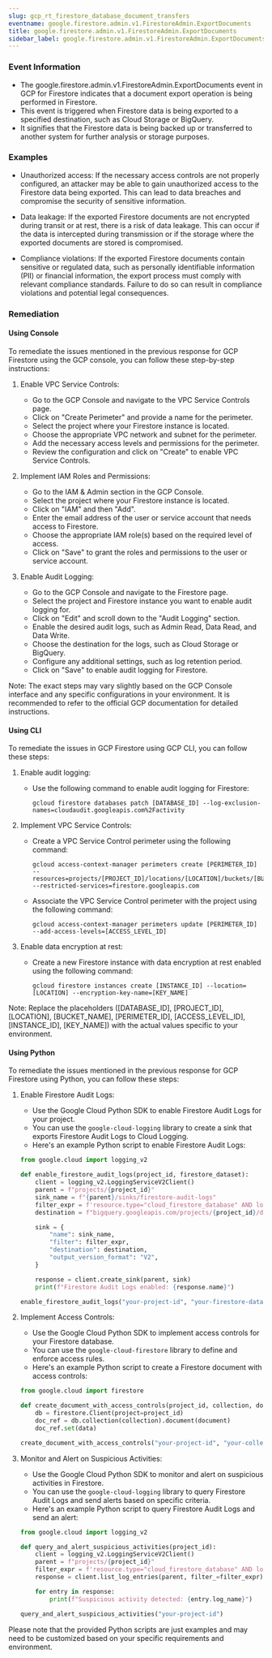 ```yaml
--- 
slug: gcp_rt_firestore_database_document_transfers
eventname: google.firestore.admin.v1.FirestoreAdmin.ExportDocuments
title: google.firestore.admin.v1.FirestoreAdmin.ExportDocuments
sidebar_label: google.firestore.admin.v1.FirestoreAdmin.ExportDocuments
---
```

                       
### Event Information

- The google.firestore.admin.v1.FirestoreAdmin.ExportDocuments event in GCP for Firestore indicates that a document export operation is being performed in Firestore.
- This event is triggered when Firestore data is being exported to a specified destination, such as Cloud Storage or BigQuery.
- It signifies that the Firestore data is being backed up or transferred to another system for further analysis or storage purposes.


### Examples

- Unauthorized access: If the necessary access controls are not properly configured, an attacker may be able to gain unauthorized access to the Firestore data being exported. This can lead to data breaches and compromise the security of sensitive information.

- Data leakage: If the exported Firestore documents are not encrypted during transit or at rest, there is a risk of data leakage. This can occur if the data is intercepted during transmission or if the storage where the exported documents are stored is compromised.

- Compliance violations: If the exported Firestore documents contain sensitive or regulated data, such as personally identifiable information (PII) or financial information, the export process must comply with relevant compliance standards. Failure to do so can result in compliance violations and potential legal consequences.

### Remediation

#### Using Console

To remediate the issues mentioned in the previous response for GCP Firestore using the GCP console, you can follow these step-by-step instructions:

1. Enable VPC Service Controls:
   - Go to the GCP Console and navigate to the VPC Service Controls page.
   - Click on "Create Perimeter" and provide a name for the perimeter.
   - Select the project where your Firestore instance is located.
   - Choose the appropriate VPC network and subnet for the perimeter.
   - Add the necessary access levels and permissions for the perimeter.
   - Review the configuration and click on "Create" to enable VPC Service Controls.

2. Implement IAM Roles and Permissions:
   - Go to the IAM & Admin section in the GCP Console.
   - Select the project where your Firestore instance is located.
   - Click on "IAM" and then "Add".
   - Enter the email address of the user or service account that needs access to Firestore.
   - Choose the appropriate IAM role(s) based on the required level of access.
   - Click on "Save" to grant the roles and permissions to the user or service account.

3. Enable Audit Logging:
   - Go to the GCP Console and navigate to the Firestore page.
   - Select the project and Firestore instance you want to enable audit logging for.
   - Click on "Edit" and scroll down to the "Audit Logging" section.
   - Enable the desired audit logs, such as Admin Read, Data Read, and Data Write.
   - Choose the destination for the logs, such as Cloud Storage or BigQuery.
   - Configure any additional settings, such as log retention period.
   - Click on "Save" to enable audit logging for Firestore.

Note: The exact steps may vary slightly based on the GCP Console interface and any specific configurations in your environment. It is recommended to refer to the official GCP documentation for detailed instructions.

#### Using CLI

To remediate the issues in GCP Firestore using GCP CLI, you can follow these steps:

1. Enable audit logging:
   - Use the following command to enable audit logging for Firestore:
     ```
     gcloud firestore databases patch [DATABASE_ID] --log-exclusion-names=cloudaudit.googleapis.com%2Factivity
     ```

2. Implement VPC Service Controls:
   - Create a VPC Service Control perimeter using the following command:
     ```
     gcloud access-context-manager perimeters create [PERIMETER_ID] --resources=projects/[PROJECT_ID]/locations/[LOCATION]/buckets/[BUCKET_NAME] --restricted-services=firestore.googleapis.com
     ```
   - Associate the VPC Service Control perimeter with the project using the following command:
     ```
     gcloud access-context-manager perimeters update [PERIMETER_ID] --add-access-levels=[ACCESS_LEVEL_ID]
     ```

3. Enable data encryption at rest:
   - Create a new Firestore instance with data encryption at rest enabled using the following command:
     ```
     gcloud firestore instances create [INSTANCE_ID] --location=[LOCATION] --encryption-key-name=[KEY_NAME]
     ```

Note: Replace the placeholders ([DATABASE_ID], [PROJECT_ID], [LOCATION], [BUCKET_NAME], [PERIMETER_ID], [ACCESS_LEVEL_ID], [INSTANCE_ID], [KEY_NAME]) with the actual values specific to your environment.

#### Using Python

To remediate the issues mentioned in the previous response for GCP Firestore using Python, you can follow these steps:

1. Enable Firestore Audit Logs: 
   - Use the Google Cloud Python SDK to enable Firestore Audit Logs for your project.
   - You can use the `google-cloud-logging` library to create a sink that exports Firestore Audit Logs to Cloud Logging.
   - Here's an example Python script to enable Firestore Audit Logs:

   ```python
   from google.cloud import logging_v2

   def enable_firestore_audit_logs(project_id, firestore_dataset):
       client = logging_v2.LoggingServiceV2Client()
       parent = f"projects/{project_id}"
       sink_name = f"{parent}/sinks/firestore-audit-logs"
       filter_expr = f'resource.type="cloud_firestore_database" AND log_name="projects/{project_id}/logs/cloudaudit.googleapis.com%2Factivity"'
       destination = f"bigquery.googleapis.com/projects/{project_id}/datasets/{firestore_dataset}"

       sink = {
           "name": sink_name,
           "filter": filter_expr,
           "destination": destination,
           "output_version_format": "V2",
       }

       response = client.create_sink(parent, sink)
       print(f"Firestore Audit Logs enabled: {response.name}")

   enable_firestore_audit_logs("your-project-id", "your-firestore-dataset")
   ```

2. Implement Access Controls:
   - Use the Google Cloud Python SDK to implement access controls for your Firestore database.
   - You can use the `google-cloud-firestore` library to define and enforce access rules.
   - Here's an example Python script to create a Firestore document with access controls:

   ```python
   from google.cloud import firestore

   def create_document_with_access_controls(project_id, collection, document, data):
       db = firestore.Client(project=project_id)
       doc_ref = db.collection(collection).document(document)
       doc_ref.set(data)

   create_document_with_access_controls("your-project-id", "your-collection", "your-document", {"key": "value"})
   ```

3. Monitor and Alert on Suspicious Activities:
   - Use the Google Cloud Python SDK to monitor and alert on suspicious activities in Firestore.
   - You can use the `google-cloud-logging` library to query Firestore Audit Logs and send alerts based on specific criteria.
   - Here's an example Python script to query Firestore Audit Logs and send an alert:

   ```python
   from google.cloud import logging_v2

   def query_and_alert_suspicious_activities(project_id):
       client = logging_v2.LoggingServiceV2Client()
       parent = f"projects/{project_id}"
       filter_expr = f'resource.type="cloud_firestore_database" AND log_name="projects/{project_id}/logs/cloudaudit.googleapis.com%2Factivity" AND protoPayload.methodName="google.firestore.v1.Firestore.WriteDocument"'
       response = client.list_log_entries(parent, filter_=filter_expr)

       for entry in response:
           print(f"Suspicious activity detected: {entry.log_name}")

   query_and_alert_suspicious_activities("your-project-id")
   ```

Please note that the provided Python scripts are just examples and may need to be customized based on your specific requirements and environment.


 
